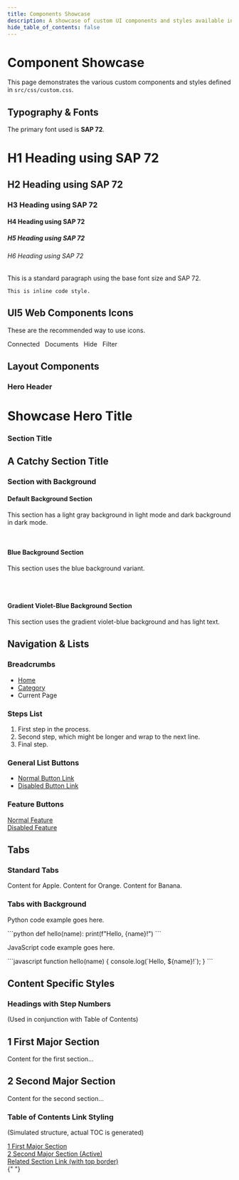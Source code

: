 ```yaml
---
title: Components Showcase
description: A showcase of custom UI components and styles available in this Docusaurus project.
hide_table_of_contents: false
---
```




# Component Showcase

This page demonstrates the various custom components and styles defined in `src/css/custom.css`.

## Typography & Fonts

The primary font used is **SAP 72**.

<h1>H1 Heading using SAP 72</h1>
<h2>H2 Heading using SAP 72</h2>
<h3>H3 Heading using SAP 72</h3>
<h4>H4 Heading using SAP 72</h4>
<h5>H5 Heading using SAP 72</h5>
<h6>H6 Heading using SAP 72</h6>
<p>This is a standard paragraph using the base font size and SAP 72.</p>
<p>
  <code>This is inline code style.</code>
</p>

## UI5 Web Components Icons

These are the recommended way to use icons.

<p>
  <Icon name="connected" style={{ color: "var(--ifm-color-primary)", fontSize: "2rem" }} /> Connected &nbsp;
  <Icon name="documents" style={{ color: "var(--sap-horizon-neutral-9)", fontSize: "1.5rem" }} /> Documents &nbsp;
  <Icon name="hide" style={{ color: "var(--sap-horizon-neutral-8)", fontSize: "1.25rem" }} /> Hide &nbsp;
  <Icon name="filter" style={{ fontSize: "1rem" }} /> Filter &nbsp;
</p>

## Layout Components

### Hero Header

<div className="hero-header">
  <h1>Showcase Hero Title</h1>
</div>

### Section Title

<h2 className="section-title">
  A Catchy <span className="highlight">Section Title</span>
</h2>

### Section with Background

<div className="section-with-background">
  <h4>Default Background Section</h4>
  <p>This section has a light gray background in light mode and dark background in dark mode.</p>
</div>
<br />
<div className="section-with-background blue">
  <h4>Blue Background Section</h4>
  <p>This section uses the blue background variant.</p>
</div>
<br />
<br />
<div className="section-with-background gradient-violet-blue">
  <h4>Gradient Violet-Blue Background Section</h4>
  <p>This section uses the gradient violet-blue background and has light text.</p>
</div>

## Navigation & Lists

### Breadcrumbs

<nav aria-label="breadcrumbs">
  <ul className="breadcrumbs">
    <li className="breadcrumbs__item">
      <a className="breadcrumbs__link" href="#">
        Home
      </a>
    </li>
    <li className="breadcrumbs__item">
      <a className="breadcrumbs__link" href="#">
        Category
      </a>
    </li>
    <li className="breadcrumbs__item breadcrumbs__item--active">
      <span className="breadcrumbs__link" aria-current="page">
        Current Page
      </span>
    </li>
  </ul>
</nav>

### Steps List

<ol className="steps-list">
  <li>First step in the process.</li>
  <li>Second step, which might be longer and wrap to the next line.</li>
  <li>Final step.</li>
</ol>

### General List Buttons

<ul className="button-list">
  <li className="list-button-item">
    <a href="#">
      <Icon name="documents"></Icon>
      <span>Normal Button Link</span>
    </a>
  </li>
  <li className="list-button-item">
    <a href="#" className="disabled">
      <Icon name="lateness"></Icon>
      <span>Disabled Button Link</span>
    </a>
  </li>
</ul>

### Feature Buttons

<div class="row">
  <div class="col col--6">
    <a href="#" className="feature-button">
      <Icon name="discussion"></Icon>
      <span>Normal Feature</span>
    </a>
  </div>
  <div class="col col--6">
    <a href="#" className="feature-button disabled">
      <Icon name="connected"></Icon>
      <span>Disabled Feature</span>
    </a>
  </div>
</div>

## Tabs

### Standard Tabs

<Tabs groupId="showcase-tabs-1">
  <TabItem value="apple" label="Apple" default>
    Content for Apple.
  </TabItem>
  <TabItem value="orange" label="Orange">
    Content for Orange.
  </TabItem>
  <TabItem value="banana" label="Banana">
    Content for Banana.
  </TabItem>
</Tabs>

### Tabs with Background

<div className="tabs-with-background">
  <Tabs groupId="showcase-tabs-2">
    <TabItem value="code-py" label="Python" default>
      <p>Python code example goes here.</p>
      ```python
      def hello(name):
          print(f"Hello, {name}!")
      ```
    </TabItem>
    <TabItem value="code-js" label="JavaScript">
      <p>JavaScript code example goes here.</p>
      ```javascript
      function hello(name) {
        console.log(`Hello, ${name}!`);
      }
      ```
    </TabItem>
  </Tabs>
</div>

## Content Specific Styles

### Headings with Step Numbers

(Used in conjunction with Table of Contents)

<h2>
  <span className="step-number">1</span> <span className="step-title">First Major Section</span>
</h2>
<p>Content for the first section...</p>

<h2>
  <span className="step-number">2</span> <span className="step-title">Second Major Section</span>
</h2>
<p>Content for the second section...</p>

### Table of Contents Link Styling

(Simulated structure, actual TOC is generated)

<div>
  <a className="table-of-contents__link" href="#1-first-major-section">
    <span className="step-number">1</span> First Major Section
  </a>
</div>
<div>
  <a className="table-of-contents__link table-of-contents__link--active" href="#2-second-major-section">
    <span className="step-number">2</span> Second Major Section (Active)
  </a>
</div>
<div>
  <a className="table-of-contents__link post-article-first-title" href="#">
    Related Section Link (with top border)
  </a>
</div>{" "}
